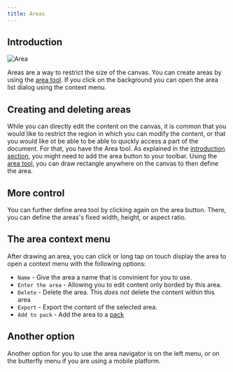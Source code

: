```yaml
---
title: Areas
---
```



## Introduction

![Area](area.png)

Areas are a way to restrict the size of the canvas. You can create areas by using the [area tool](../tools/area). If you click on the background you can open the area list dialog using the context menu.

## Creating and deleting areas

While you can directly edit the content on the canvas, it is common that you would like to restrict the region in which you can modify the content, or that you would like ot be able to be able to quickly access a part of the document. For that, you have the <Monitor className="inline-icon"/> Area tool. As explained in the [introduction section](../), you might need to add the <Monitor className="inline-icon"/> area button to your toolbar. Using the [area tool](../tools/area), you can draw rectangle anywhere on the canvas to then define the area.

## More control

You can further define area tool by clicking again on the <Monitor className="inline-icon"/> area button. There, you can define the areas's fixed width, height, or aspect ratio.

## The area context menu

 After drawing an area, you can click or long tap on touch display the area to open a context menu with the following options:

* `Name` - Give the area a name that is convinient for you to use.
* `Enter the area` - Allowing you to edit content only borded by this area.
* `Delete` - Delete the area. This *does not* delete the content within this area
* `Export` - Export the content of the selected area.
* `Add to pack` - Add the area to a [pack](../pack)

## Another option

Another option for you to use the area navigator is on the left menu, or on the butterfly menu if you are using a mobile platform.
